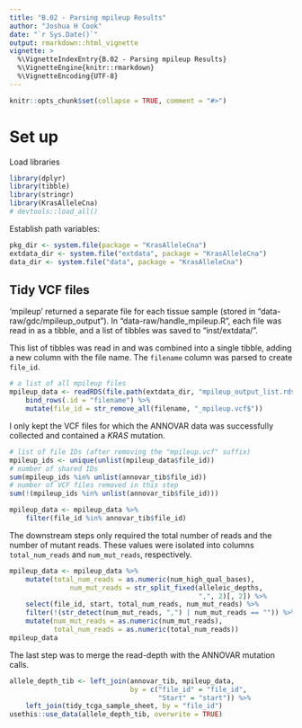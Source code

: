 ```yaml
---
title: "B.02 - Parsing mpileup Results"
author: "Joshua H Cook"
date: "`r Sys.Date()`"
output: rmarkdown::html_vignette
vignette: >
  %\VignetteIndexEntry{B.02 - Parsing mpileup Results}
  %\VignetteEngine{knitr::rmarkdown}
  %\VignetteEncoding{UTF-8}
---
```


```r
knitr::opts_chunk$set(collapse = TRUE, comment = "#>")
```

# Set up

Load libraries

```r
library(dplyr)
library(tibble)
library(stringr)
library(KrasAlleleCna)
# devtools::load_all()
```

Establish path variables:

```r
pkg_dir <- system.file(package = "KrasAlleleCna")
extdata_dir <- system.file("extdata", package = "KrasAlleleCna")
data_dir <- system.file("data", package = "KrasAlleleCna")
```

## Tidy VCF files

'mpileup' returned a separate file for each tissue sample (stored in "data-raw/gdc/mpileup\_output"). In "data-raw/handle\_mpileup.R", each file was read in as a tibble, and a list of tibbles was saved to "inst/extdata/".

This list of tibbles was read in and was combined into a single tibble, adding a new column with the file name. The `filename` column was parsed to create `file_id`.

```r
# a list of all mpileup files
mpileup_data <- readRDS(file.path(extdata_dir, "mpileup_output_list.rds")) %>%
    bind_rows(.id = "filename") %>%
    mutate(file_id = str_remove_all(filename, "_mpileup.vcf$"))
```

I only kept the VCF files for which the ANNOVAR data was successfully collected and contained a *KRAS* mutation.

```r
# list of file IDs (after removing the "mpileup.vcf" suffix)
mpileup_ids <- unique(unlist(mpileup_data$file_id))
# number of shared IDs
sum(mpileup_ids %in% unlist(annovar_tib$file_id))
# number of VCF files removed in this step
sum(!(mpileup_ids %in% unlist(annovar_tib$file_id)))
```

```r
mpileup_data <- mpileup_data %>%
    filter(file_id %in% annovar_tib$file_id)
```

The downstream steps only required the total number of reads and the number of mutant reads. These values were isolated into columns `total_num_reads` and `num_mut_reads`, respectively.

```r
mpileup_data <- mpileup_data %>%
    mutate(total_num_reads = as.numeric(num_high_qual_bases),
               num_mut_reads = str_split_fixed(alleleic_depths,
                                               ",", 2)[, 2]) %>%
    select(file_id, start, total_num_reads, num_mut_reads) %>%
    filter(!(str_detect(num_mut_reads, ",") | num_mut_reads == "")) %>%
    mutate(num_mut_reads = as.numeric(num_mut_reads),
           total_num_reads = as.numeric(total_num_reads))
mpileup_data
```

The last step was to merge the read-depth with the ANNOVAR mutation calls.

```r
allele_depth_tib <- left_join(annovar_tib, mpileup_data,
                              by = c("file_id" = "file_id",
                                     "Start" = "start")) %>%
    left_join(tidy_tcga_sample_sheet, by = "file_id")
usethis::use_data(allele_depth_tib, overwrite = TRUE)
```
